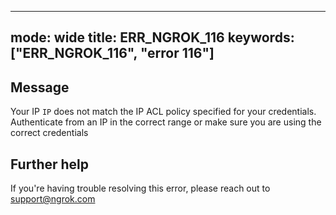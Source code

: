 
---
mode: wide
title: ERR_NGROK_116
keywords: ["ERR_NGROK_116", "error 116"]
---

## Message
Your IP `IP` does not match the IP ACL policy specified for your credentials. Authenticate from an IP in the correct range or make sure you are using the correct credentials




## Further help
If you're having trouble resolving this error, please reach out to [support@ngrok.com](mailto:support@ngrok.com?subject=Help%20with%20ERR_NGROK_116)

